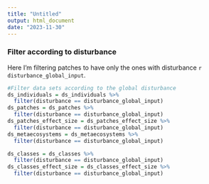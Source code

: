 ```yaml
---
title: "Untitled"
output: html_document
date: "2023-11-30"
---
```


### Filter according to disturbance

Here I'm filtering patches to have only the ones with disturbance `r disturbance_global_input`.

```r
#Filter data sets according to the global disturbance
ds_individuals = ds_individuals %>%
  filter(disturbance == disturbance_global_input)
ds_patches = ds_patches %>%
  filter(disturbance == disturbance_global_input)
ds_patches_effect_size = ds_patches_effect_size %>%
  filter(disturbance == disturbance_global_input)
ds_metaecosystems = ds_metaecosystems %>%
  filter(disturbance == disturbance_global_input)
```

```r
ds_classes = ds_classes %>%
  filter(disturbance == disturbance_global_input)
ds_classes_effect_size = ds_classes_effect_size %>%
  filter(disturbance == disturbance_global_input)
```

